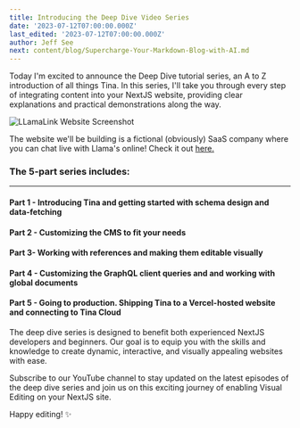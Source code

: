 ```yaml
---
title: Introducing the Deep Dive Video Series
date: '2023-07-12T07:00:00.000Z'
last_edited: '2023-07-12T07:00:00.000Z'
author: Jeff See
next: content/blog/Supercharge-Your-Markdown-Blog-with-AI.md
---
```


Today I'm excited to announce the Deep Dive tutorial series, an A to Z introduction of all things Tina. In this series, I'll take you through every step of integrating content into your NextJS website, providing clear explanations and practical demonstrations along the way.

![LLamaLink Website Screenshot](https://res.cloudinary.com/forestry-demo/image/upload/v1689181932/llama-link_gzdv9e.png "Introducing the Llama Link Deep Dive series")

The website we'll be building is a fictional (obviously) SaaS company where you can chat live with Llama's online! Check it out [here.](https://llama-link.vercel.app/)

### The 5-part series includes:

***

#### Part 1 - Introducing Tina and getting started with schema design and data-fetching

<Youtube embedSrc="https://www.youtube.com/embed/PcgnJDILv4w" />

#### Part 2 - Customizing the CMS to fit your needs

<Youtube embedSrc="https://www.youtube.com/embed/amSRwAbgMR0" />

#### Part 3- Working with references and making them editable visually

<Youtube embedSrc="https://www.youtube.com/embed/x0ACBQeNcts" />

#### Part 4 - Customizing the GraphQL client queries and and working with global documents

<Youtube embedSrc="https://www.youtube.com/embed/arTioOC4o-k" />

#### Part 5 - Going to production. Shipping Tina to a Vercel-hosted website and connecting to Tina Cloud

<Youtube embedSrc="https://www.youtube.com/embed/r9vzL_8PEW8" />

The deep dive series is designed to benefit both experienced NextJS developers and beginners. Our goal is to equip you with the skills and knowledge to create dynamic, interactive, and visually appealing websites with ease.

Subscribe to our YouTube channel to stay updated on the latest episodes of the deep dive series and join us on this exciting journey of enabling Visual Editing on your NextJS site.

Happy editing! ✨
